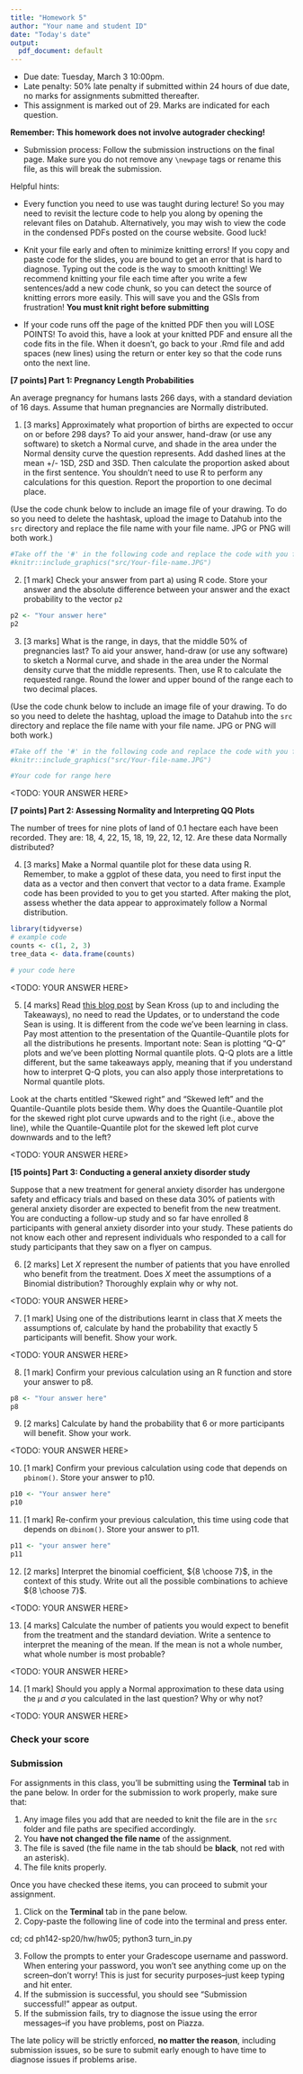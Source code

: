 ```yaml
---
title: "Homework 5"
author: "Your name and student ID"
date: "Today's date"
output:
  pdf_document: default
---
```


* Due date: Tuesday, March 3 10:00pm.
* Late penalty: 50% late penalty if submitted within 24 hours of due date, no 
marks for assignments submitted thereafter.
* This assignment is marked out of 29. Marks are indicated for each 
question. 

**Remember: This homework does not involve autograder checking!**

* Submission process: Follow the submission instructions on the final page. Make sure you do not remove any `\newpage` tags or rename this file, as this will break the submission.


Helpful hints:

-  Every function you need to use was taught during lecture! So you may need to 
revisit the lecture code to help you along by opening the relevant files on Datahub. 
Alternatively, you may wish to view the code in the condensed PDFs posted 
on the course website. Good luck!

- Knit your file early and often to minimize knitting errors! If you copy and 
paste code for the slides, you are bound to get an error that is hard to 
diagnose. Typing out the code is the way to smooth knitting! We recommend 
knitting your file each time after you write a few sentences/add a new code 
chunk, so you can detect the source of knitting errors more easily. This will 
save you and the GSIs from frustration! **You must knit right before submitting**

- If your code runs off the page of the knitted PDF then you will LOSE POINTS! To
avoid this, have a look at your knitted PDF and ensure all the code fits in the 
file. When it doesn't, go back to your .Rmd file and add spaces (new lines) using
the return or enter key so that the code runs onto the next line.



\newpage


**[7 points] Part 1: Pregnancy Length Probabilities** 

An average pregnancy for humans lasts 266 days, with a standard deviation of 
16 days. Assume that human pregnancies are Normally distributed. 

1. [3 marks] Approximately what proportion of births are expected to occur on or before 
298 days? To aid your answer, hand-draw (or use any software) to sketch a Normal
curve, and shade in the area under the Normal density curve the question 
represents. Add dashed lines at the mean +/- 1SD, 2SD and 3SD. Then calculate 
the proportion asked about in the first sentence. You shouldn't need to use R
to perform any calculations for this question. Report the proportion to one decimal place.

(Use the code chunk below to include an image file of your drawing. To do so you 
need to delete the hashtask, upload the image to Datahub into the `src` directory and replace
the file name with your file name. JPG or PNG will both work.)


```r
#Take off the '#' in the following code and replace the code with you file name 
#knitr::include_graphics("src/Your-file-name.JPG")
```


\newpage


2. [1 mark] Check your answer from part a) using R code. Store your answer and the absolute difference between your answer and the exact probability to the vector `p2`

```r
p2 <- "Your answer here"
p2
```


\newpage


3. [3 marks] What is the range, in days, that the middle 50% of pregnancies last? To aid 
your answer, hand-draw (or use any software) to sketch a Normal curve, and
shade in the area under the Normal density curve that the middle represents. 
Then, use R to calculate the requested range. Round the lower and upper bound of
the range each to two decimal places.

(Use the code chunk below to include an image file of your drawing. To do so you 
need to delete the hashtag, upload the image to Datahub into the `src` directory and replace
the file name with your file name. JPG or PNG will both work.)

```r
#Take off the '#' in the following code and replace the code with you file name 
#knitr::include_graphics("src/Your-file-name.JPG")

#Your code for range here
```

<TODO: YOUR ANSWER HERE>


\newpage


**[7 points] Part 2: Assessing Normality and Interpreting QQ Plots** 

The number of trees for nine plots of land of 0.1 hectare each have been 
recorded. They are: 18, 4, 22, 15, 18, 19, 22, 12, 12. Are these data Normally 
distributed?


\newpage


4. [3 marks] Make a Normal quantile plot for these data using R. Remember, to make a ggplot
of these data, you need to first input the data as a vector and then convert that
vector to a data frame. Example code has been provided to you to get you started.
After making the plot, assess whether the data appear to approximately follow a 
Normal distribution.

```r
library(tidyverse)
# example code
counts <- c(1, 2, 3)
tree_data <- data.frame(counts)

# your code here 
```

<TODO: YOUR ANSWER HERE>


\newpage


5. [4 marks] Read [this blog post](http://seankross.com/2016/02/29/A-Q-Q-Plot-Dissection-Kit.html) 
by Sean Kross (up to and including the Takeaways), no need
to read the Updates, or to understand the code Sean is using. It is different 
from the code we've been learning in class. Pay most attention to the 
presentation of the Quantile-Quantile plots for all the distributions he presents.
Important note: Sean is plotting "Q-Q" plots and we've been plotting Normal quantile
plots. Q-Q plots are a little different, but the same takeaways apply, meaning 
that if you understand how to interpret Q-Q plots, you can also apply those interpretations
to Normal quantile plots.

Look at the charts entitled "Skewed right" and "Skewed left" and the Quantile-Quantile plots
beside them. Why does the Quantile-Quantile plot for the skewed right plot curve upwards and to the right 
(i.e., above the line), while the Quantile-Quantile plot for the skewed left plot curve 
downwards and to the left?

<TODO: YOUR ANSWER HERE>





\newpage


**[15 points] Part 3: Conducting a general anxiety disorder study** 

Suppose that a new treatment for general anxiety disorder has undergone 
safety and efficacy trials and based on these data 30% of patients with 
general anxiety disorder are expected to benefit from the new treatment. You are
conducting a follow-up study and so far have enrolled 8 participants with 
general anxiety disorder into your study. These patients do not know each other
and represent individuals who responded to a call for study participants that 
they saw on a flyer on campus. 


\newpage


6. [2 marks] Let $X$ represent the number of patients that you have enrolled who benefit
from the treatment. Does $X$ meet the assumptions of a Binomial distribution? 
Thoroughly explain why or why not.

<TODO: YOUR ANSWER HERE>



\newpage


7. [1 mark] Using one of the distributions learnt in class that $X$ meets the assumptions
of, calculate by hand the probability that exactly 5 participants will benefit.
Show your work. 

<TODO: YOUR ANSWER HERE>



\newpage


8. [1 mark] Confirm your previous calculation using an R function and store your answer to p8. 

```r
p8 <- "Your answer here"
p8

```


\newpage


9. [2 marks] Calculate by hand the probability that 6 or more participants will benefit. 
Show your work.

<TODO: YOUR ANSWER HERE>




\newpage


10. [1 mark] Confirm your previous calculation using code that depends on `pbinom()`. Store your answer to p10.

```r
p10 <- "Your answer here"
p10

```


\newpage


11. [1 mark] Re-confirm your previous calculation, this time using code that depends on `dbinom()`. Store your answer to p11.

```r
p11 <- "your answer here"
p11

```


\newpage


12. [2 marks] Interpret the binomial coefficient, ${8 \choose 7}$, in the context of this 
study. Write out all the possible combinations to achieve ${8 \choose 7}$.

<TODO: YOUR ANSWER HERE>




\newpage


13. [4 marks] Calculate the number of patients you would expect to benefit 
from the treatment and the standard deviation. Write a sentence
to interpret the meaning of the mean. If the mean is not a whole number, what 
whole number is most probable?

<TODO: YOUR ANSWER HERE>



\newpage


14. [1 mark] Should you apply a Normal approximation to these data using the $\mu$ and $\sigma$
you calculated in the last question? Why or why not?

<TODO: YOUR ANSWER HERE>


\newpage

### Check your score



\newpage

### Submission

For assignments in this class, you'll be submitting using the **Terminal** tab in the pane below. In order for the submission to work properly, make sure that:

1. Any image files you add that are needed to knit the file are in the `src` folder and file paths are specified accordingly. 
2. You **have not changed the file name** of the assignment.
3. The file is saved (the file name in the tab should be **black**, not red with an asterisk).
4. The file knits properly.

Once you have checked these items, you can proceed to submit your assignment.

1. Click on the **Terminal** tab in the pane below.
2. Copy-paste the following line of code into the terminal and press enter.

cd; cd ph142-sp20/hw/hw05; python3 turn_in.py

3. Follow the prompts to enter your Gradescope username and password. When entering your password, you won't see anything come up on the screen--don't worry! This is just for security purposes--just keep typing and hit enter.
4. If the submission is successful, you should see "Submission successful!" appear as output.
5. If the submission fails, try to diagnose the issue using the error messages--if you have problems, post on Piazza. 

The late policy will be strictly enforced, **no matter the reason**, including submission issues, so be sure to submit early enough to have time to diagnose issues if problems arise.
